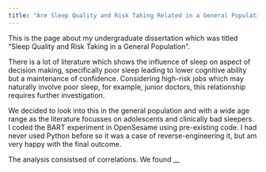 ```yaml
---
title: "Are Sleep Quality and Risk Taking Related in a General Population?"
---
```


This is the page about my undergraduate dissertation which was titled "Sleep Quality and Risk Taking in a General Population".

There is a lot of literature which shows the influence of sleep on aspect of decision making, specifically poor sleep leading to lower cognitive ability but a maintenance of confidence. Considering high-risk jobs which may naturally involve poor sleep, for example, junior doctors, this relationship requires further investigation.

We decided to look into this in the general population and with a wide age range as the literature focusses on adolescents and clinically bad sleepers. I coded the BART experiment in OpenSesame using pre-existing code. I had never used Python before so it was a case of reverse-engineering it, but am very happy with the final outcome.

The analysis consistsed of correlations. We found __